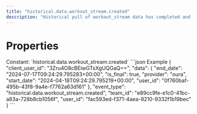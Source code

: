 ```yaml
---
title: "historical.data.workout_stream.created"
description: "Historical pull of workout_stream data has completed and you can now pull data for this resource."
---
```

# Properties
<ResponseField name="event_type" type="const string" required="true">
Constant: `historical.data.workout_stream.created`
</ResponseField>
<ResponseField name="team_id" type="string" required="true">
</ResponseField>
<ResponseField name="user_id" type="string" required="true">
</ResponseField>
<ResponseField name="client_user_id" type="string" required="true">
</ResponseField>
<ResponseField name="data" type="HistoricalDataCreated" required="true">
<Expandable title="HistoricalDataCreated" defaultOpen="true">
<ResponseField name="user_id" type="string" required="true">
</ResponseField>
<ResponseField name="start_date" type="string" required="true">
</ResponseField>
<ResponseField name="end_date" type="string" required="true">
</ResponseField>
<ResponseField name="is_final" type="boolean" required="true">
</ResponseField>
<ResponseField name="provider" type="string" required="true">
</ResponseField>
</Expandable>
</ResponseField>
<ResponseExample>
```json Example
{
  "client_user_id": "3Zru4O8cBEiwGTsXgUQGaQ==",
  "data": {
    "end_date": "2024-07-17T09:24:29.795283+00:00",
    "is_final": true,
    "provider": "oura",
    "start_date": "2024-04-18T09:24:29.795219+00:00",
    "user_id": "0f760baf-495b-43f8-9a4e-f7762a63d161"
  },
  "event_type": "historical.data.workout_stream.created",
  "team_id": "e89cc9fe-e1c0-41bc-a83a-728b8cb1056f",
  "user_id": "fac593ed-f371-4aea-9210-9332f1b19bec"
}
```
</ResponseExample>
